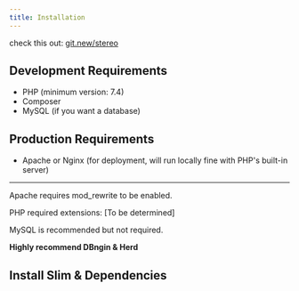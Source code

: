 ```yaml
---
title: Installation
---
```


check this out: <a href="https://git.new/stereo" target="_blank">git.new/stereo</a>

## Development Requirements

- PHP (minimum version: 7.4)
- Composer
- MySQL (if you want a database)

## Production Requirements

- Apache or Nginx (for deployment, will run locally fine with PHP's built-in server)

---

Apache requires mod_rewrite to be enabled.

PHP required extensions: [To be determined]

MySQL is recommended but not required.

**Highly recommend DBngin & Herd**

## Install Slim & Dependencies
